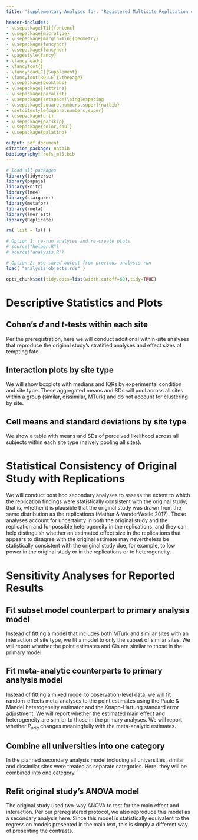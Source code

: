 ```yaml
---
title: 'Supplementary Analyses for: "Registered Multisite Replication of Tempting-Fate Effects in Risen & Gilovich (2008)" '

header-includes:
- \usepackage[T1]{fontenc}
- \usepackage{microtype}
- \usepackage[margin=1in]{geometry}
- \usepackage{fancyhdr}
- \usepackage{fancyhdr}
- \pagestyle{fancy}
- \fancyhead{}
- \fancyfoot{}
- \fancyhead[C]{Supplement}
- \fancyfoot[RO,LE]{\thepage}
- \usepackage{booktabs}
- \usepackage{lettrine}
- \usepackage{paralist}
- \usepackage{setspace}\singlespacing
- \usepackage[square,numbers,super]{natbib}
- \setcitestyle{square,numbers,super}
- \usepackage{url}
- \usepackage{parskip}
- \usepackage{color,soul}
- \usepackage{palatino}

output: pdf_document
citation_package: natbib
bibliography: refs_ml5.bib
---
```


```r
# load all packages
library(tidyverse)
library(papaja)
library(knitr)
library(lme4)
library(stargazer)
library(metafor)
library(rmeta)
library(lmerTest)
library(Replicate)

rm( list = ls() )

# Option 1: re-run analyses and re-create plots
# source("helper.R")
# source("analysis.R")

# Option 2: use saved output from previous analysis run
load( "analysis_objects.rds" )

opts_chunk$set(tidy.opts=list(width.cutoff=60),tidy=TRUE)
```

\tableofcontents
\newpage


# Descriptive Statistics and Plots

## Cohen's $d$ and $t$-tests within each site

Per the preregistration, here we will conduct additional within-site analyses that reproduce the original study's stratified analyses and effect sizes of tempting fate. 



## Interaction plots by site type

We will show boxplots with medians and IQRs by experimental condition and site type. These aggregated means and SDs will pool across all sites within a group (similar, dissimilar, MTurk) and do not account for clustering by site.



## Cell means and standard deviations by site type

We show a table with means and SDs of perceived likelihood across all subjects within each site type (naively pooling all sites).


# Statistical Consistency of Original Study with Replications

We will conduct post hoc secondary analyses to assess the extent to which the replication findings were statistically consistent with the original study; that is, whether it is plausible that the original study was drawn from the same distribution as the replications (Mathur \& VanderWeele 2017). These analyses account for uncertainty in both the original study and the replication and for possible heterogeneity in the replications, and they can help distinguish whether an estimated effect size in the replications that appears to disagree with the original estimate may nevertheless be statistically consistent with the original study due, for example, to low power in the original study or in the replications or to heterogeneity.


# Sensitivity Analyses for Reported Results

## Fit subset model counterpart to primary analysis model

Instead of fitting a model that includes both MTurk and similar sites with an interaction of site type, we fit a model to only the subset of similar sites. We will report whether the point estimates and CIs are similar to those in the primary model. 



## Fit meta-analytic counterparts to primary analysis model


Instead of fitting a mixed model to observation-level data, we will fit random-effects meta-analyses to the point estimates using the Paule \& Mandel heterogeneity estimator and the Knapp-Hartung standard error adjustment. We will report whether the estimated main effect and heterogeneity are similar to those in the primary analyses. We will report whether $P_{orig}$ changes meaningfully with the meta-analytic estimates. 


## Combine all universities into one category

In the planned secondary analysis model including all universities, similar and dissimilar sites were treated as separate categories. Here, they will be combined into one category. 


## Refit original study's ANOVA model

The original study used two-way ANOVA to test for the main effect and interaction. Per our preregistered protocol, we also reproduce this model as a secondary analysis here. Since this model is statistically equivalent to the regression models presented in the main text, this is simply a different way of presenting the contrasts. 

